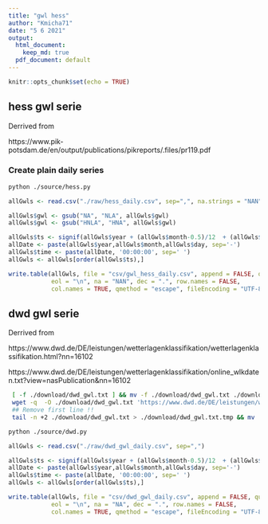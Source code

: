 ```yaml
---
title: "gwl hess"
author: "Kmicha71"
date: "5 6 2021"
output:
  html_document: 
    keep_md: true
  pdf_document: default
---
```


```r
knitr::opts_chunk$set(echo = TRUE)
```

## hess gwl serie

Derrived from 

https://www.pik-potsdam.de/en/output/publications/pikreports/.files/pr119.pdf


### Create plain daily series

```sh
python ./source/hess.py
```

```r
allGwls <- read.csv("./raw/hess_daily.csv", sep=",", na.strings = "NAN")

allGwls$gwl <- gsub("NA", "NLA", allGwls$gwl)
allGwls$gwl <- gsub("HNLA", "HNA", allGwls$gwl)

allGwls$ts <- signif(allGwls$year + (allGwls$month-0.5)/12  + (allGwls$day-0.5)/365, digits=8)
allDate <- paste(allGwls$year,allGwls$month,allGwls$day, sep='-')
allGwls$time <- paste(allDate, '00:00:00', sep=' ')
allGwls <- allGwls[order(allGwls$ts),]

write.table(allGwls, file = "csv/gwl_hess_daily.csv", append = FALSE, quote = TRUE, sep = ",",
            eol = "\n", na = "NAN", dec = ".", row.names = FALSE,
            col.names = TRUE, qmethod = "escape", fileEncoding = "UTF-8")

```


## dwd gwl serie

Derrived from 

https://www.dwd.de/DE/leistungen/wetterlagenklassifikation/wetterlagenklassifikation.html?nn=16102

https://www.dwd.de/DE/leistungen/wetterlagenklassifikation/online_wlkdaten.txt?view=nasPublication&nn=16102

```sh

 [ -f ./download/dwd_gwl.txt ] && mv -f ./download/dwd_gwl.txt ./download/dwd_gwl.txt.bck
 wget -q  -O ./download/dwd_gwl.txt 'https://www.dwd.de/DE/leistungen/wetterlagenklassifikation/online_wlkdaten.txt?view=nasPublication&nn=16102'
 ## Remove first line !!
 tail -n +2 ./download/dwd_gwl.txt > ./download/dwd_gwl.txt.tmp && mv ./download/dwd_gwl.txt.tmp ./download/dwd_gwl.txt

```


```sh
python ./source/dwd.py
```

```r

allGwls <- read.csv("./raw/dwd_gwl_daily.csv", sep=",")

allGwls$ts <- signif(allGwls$year + (allGwls$month-0.5)/12  + (allGwls$day-0.5)/365, digits=8)
allDate <- paste(allGwls$year,allGwls$month,allGwls$day, sep='-')
allGwls$time <- paste(allDate, '00:00:00', sep=' ')
allGwls <- allGwls[order(allGwls$ts),]

write.table(allGwls, file = "csv/dwd_gwl_daily.csv", append = FALSE, quote = TRUE, sep = ",",
            eol = "\n", na = "NA", dec = ".", row.names = FALSE,
            col.names = TRUE, qmethod = "escape", fileEncoding = "UTF-8")



```